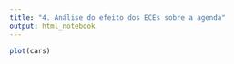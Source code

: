 ```yaml
---
title: "4. Análise do efeito dos ECEs sobre a agenda"
output: html_notebook
---
```



```r
plot(cars)
```

